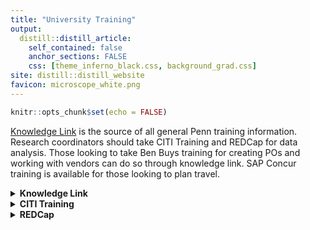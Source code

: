 ```yaml
---
title: "University Training"
output:
  distill::distill_article:
    self_contained: false
    anchor_sections: FALSE
    css: [theme_inferno_black.css, background_grad.css]
site: distill::distill_website
favicon: microscope_white.png
---
```


```r

knitr::opts_chunk$set(echo = FALSE)

```
  
[Knowledge Link](https://knowledgelink.upenn.edu/) is the source of all general Penn training information. Research coordinators should take CITI Training and REDCap for data analysis. Those looking to take Ben Buys training for creating POs and working with vendors can do so through knowledge link. SAP Concur training is available for those looking to plan travel.  

<details>
<summary> **Knowledge Link** </summary>   
[Knowledge Link](https://knowledgelink.upenn.edu/) is the source of all general Penn training information. Please note not all trainings are necessary for every employee. Annual Penn Profiler assessment will determine your training needs. Speak to your supervisor if you are unsure about any training. HR will also discuss training information and send you automatic updates of required trainings. Some of the Penn-required trainings for new employees:

- Welcome to the Perelman School of Medicine!  
- Protecting Patient Information (HIPAA)  
- Penn Profiler Training Assessment – UNIV  
- Prevention of COVID-19 Transmission In Penn Research Labs-EHRS 
[eLearning] Unconscious Bias for Faculty, Staff, and Students  
- Getting to Penn  
- Safety & Security 
- Penn Medicine Academic Computing Services (PMACS)  
- History & Structure of PSOM 
- Medical Education at PSOM 
- Inclusion & Diversity  
- Perelman School of Medicine New Staff Orientation (For staff)  
- PennChart Training – for RedCap 
- CITI Training - Human Subjects  
</details>


<details>
<summary> **CITI Training** </summary> 
If you are interested in taking the CITI courses, follow the steps on the pdf  linked here to set up training for the first time. Assigning CITI Training (PDF). As you register in the CITI website, the appropriate responses should be: 1) select “Protection of Human Subjects”; 2. say no to the CHOP questions: 3) select “Group 1: Biomedical Research”.  Finally, for GCP, you can say “yes” or “no”.  If you want training beyond the initial, you can take GCP either through CITI or through Penn (they have their our course in Knowledgelink). GCP is required for research coordinators. 

- [UPENN IRB website](https://irb.upenn.edu/) 
- [CITI Training](https://irb.upenn.edu/mission-institutional-review-board-irb/guidance/citi-human-research-protections-training) 
</details>


<details>
<summary> **REDCap** </summary> 
OCR hosts several REDCap training courses which can be found on Knowledge Link. After logging in (using your PennKey and password), search “REDCap” in the “Find Learning” dashboard. Additional trainings (both instructor-led and eLearning) will be added soon. 

REDCap: Best Practices for Maintaining HIPAA Compliance and Protecting Personal Health Information (PHI)” This training is now required for new users at the time of account creation, and for existing users before close of business July 5th 2022. The training takes only 5-10 minutes to complete and covers practical ways to make sure any PHI entered into the tool is secure, access is limited, and inappropriate exporting is prevented.

- KACE ticket for any help with RedCap 
- Requesting Access After Completion of Training

If you have any questions at all, please reach out directly to psom-ocrops@pobox.upenn.edu or lauraee@upenn.edu 



<details>
<summary> **PennChart** </summary>  
- About PennChart
- PennChart Training
- PennChart training managed by UPHS 

If you want View Only EPIC access, at a minimum you should take “PennChart View Only” Training: 

- PennChart Clinical View Only (COURSE HS.20001.ITEM.ISEPCVIEWONLY)   

If you want full Research Coordinator Access, you will need to take two courses 

- PennChart Training for Research Coordinators (COURSE UP.40009.ITEM.HSRWS148) 
- PennChart Training for Ambulatory Medical Assistants (MA) and Clinical Research Coordinators (CRC) (COURSE HS.20001.ITEM.PCAMBMA) 
 
This RC access allows for RCs to create notes in PennChart – if you have a clinical trial monitored by Office of Clinical Research, they require RCs to take the longer series. But for chart abstraction, typically the View Only course is sufficient. 
</details>


<details>
<summary> **SAP Concur & TEM Booking** </summary>  
Used to reimburse travel or event expenses and book travel. Instructor-led demonstration and discussion on Travel & Expense Management at Penn.  Demonstration will include Travel Booking as well as creating and submitting an Expense Report.  Discussion topics will include but are not limited to policy, procedure, and practice for travel booking and expense reimbursement for faculty, staff, and students. [Link to knowledge link training]() 
</details>

<details>
<summary> **BenBuys** </summary>  
BenBuys training hould be taken for any employee looking to order supplies for office or lab. Link to Knowledge Link Training Sign Up 

- Ben Buys Requisitioner Training - Purchasing System
- BEN Buys Requisitioner Training 

This course is intended for administrative and support staff of the University who will need the ability to submit office or lab orders through the Penn Marketplace, as well as the ability to place custom, service, and special request orders.  

While awaiting training, feel free to shop as a ‘Shopper’ in the Penn Marketplace.  No training is required. Go to:  Shop at the Penn Marketplace 

Prerequisite: Students have the option of bringing the following course material(s) with them to class: Requisitioner User Guide (optional) 

- Commodity Matrix for approvable purchases 

- Object Codes for the Budgets Strings 
</details>


 <br>

 <br>

 <br>
 

